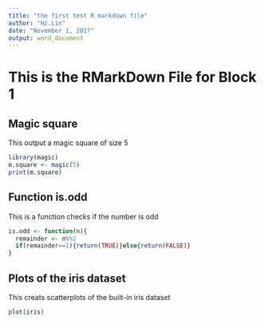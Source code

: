 ```yaml
---
title: "the first test R markdown file"
author: "Hz.Lin"
date: "November 1, 2017"
output: word_document
---
```


# This is the RMarkDown File for Block 1

## Magic square

This output a magic square of size 5
```r
library(magic)
m.square <- magic(5)
print(m.square)
```

## Function is.odd
This is a function checks if the number is odd
```r
is.odd <- function(n){
  remainder <- n%%2
  if(remainder==1){return(TRUE)}else{return(FALSE)}
}
```

## Plots of the iris dataset
This creats scatterplots of the built-in iris dataset
```r
plot(iris)
```
